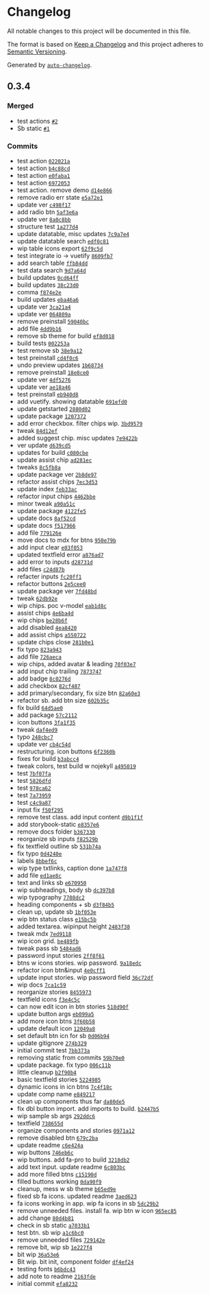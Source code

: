 # Changelog

All notable changes to this project will be documented in this file.

The format is based on [Keep a Changelog](https://keepachangelog.com/en/1.0.0/)
and this project adheres to [Semantic Versioning](https://semver.org/spec/v2.0.0.html).

Generated by [`auto-changelog`](https://github.com/CookPete/auto-changelog).

## 0.3.4

### Merged

- test actions [`#2`](https://github.com/tejas-encora/IO-Component-Library/pull/2)
- Sb static [`#1`](https://github.com/tejas-encora/IO-Component-Library/pull/1)

### Commits

- test action [`022021a`](https://github.com/tejas-encora/IO-Component-Library/commit/022021a184a3550af4cf0545822bd0800eadb6dc)
- test action [`b4c88cd`](https://github.com/tejas-encora/IO-Component-Library/commit/b4c88cd6db9f78288ae479f078025304dbf5bf1a)
- test action [`e0faba1`](https://github.com/tejas-encora/IO-Component-Library/commit/e0faba12cefcf26713f5f2a261bc08b82dcc677d)
- test action [`6972053`](https://github.com/tejas-encora/IO-Component-Library/commit/697205344f459f5d78ca5e908f3e52296ee0f0ab)
- test action. remove demo [`d14e866`](https://github.com/tejas-encora/IO-Component-Library/commit/d14e866bcdc4585f28ee983061bc3977e63cb02f)
- remove radio err state [`e5a72e1`](https://github.com/tejas-encora/IO-Component-Library/commit/e5a72e1f33a3fa535661660a18046963a9716b07)
- update ver [`c498f17`](https://github.com/tejas-encora/IO-Component-Library/commit/c498f17d3d49e48f12fc6a7dcae1c0bc7f80e5dc)
- add radio btn [`5af3e6a`](https://github.com/tejas-encora/IO-Component-Library/commit/5af3e6aca03ec971e253aa2219aca00cc204efca)
- update ver [`8a0c8bb`](https://github.com/tejas-encora/IO-Component-Library/commit/8a0c8bbfd116247926e01226c97d561dfcbc375e)
- structure test [`1a277d4`](https://github.com/tejas-encora/IO-Component-Library/commit/1a277d4b4416917a87117a0e8a8b298c75cb4d53)
- update datatable, misc updates [`7c9a7e4`](https://github.com/tejas-encora/IO-Component-Library/commit/7c9a7e4a65047f249b0c2fcce555fe502641b81f)
- update datatable search [`edf0c81`](https://github.com/tejas-encora/IO-Component-Library/commit/edf0c8160dc62a6e808f7017a64d097a67bc12e4)
- wip table icons export [`62f9c5d`](https://github.com/tejas-encora/IO-Component-Library/commit/62f9c5dc88f92cde48fd5059ddb1be5f4994cf77)
- test integrate io -&gt; vuetify [`8609fb7`](https://github.com/tejas-encora/IO-Component-Library/commit/8609fb76ae8e7cf25b1539e3bb12d06aa04622b5)
- add search table [`ffb84dd`](https://github.com/tejas-encora/IO-Component-Library/commit/ffb84dd8567be7db898a26364e17858897eb15a9)
- test data search [`9d7a64d`](https://github.com/tejas-encora/IO-Component-Library/commit/9d7a64d4d5421eb858c6e84744d7ebe368c194c0)
- build updates [`0cd64ff`](https://github.com/tejas-encora/IO-Component-Library/commit/0cd64ffe97d9e83a5b15beaaa8ea5f5009c71ad1)
- build updates [`38c23d0`](https://github.com/tejas-encora/IO-Component-Library/commit/38c23d0e9dc696fab1f6afedc1549cee670f170d)
- comma [`f874e2e`](https://github.com/tejas-encora/IO-Component-Library/commit/f874e2e1f331e288b5c1440285df4936672206a7)
- build updates [`eba46a6`](https://github.com/tejas-encora/IO-Component-Library/commit/eba46a6ccbf6b6e2bdac67ca39af7e8b9be6562d)
- update ver [`3ca21a4`](https://github.com/tejas-encora/IO-Component-Library/commit/3ca21a47038e554c3274ef2f91b3f97a88f20b23)
- update ver [`064809a`](https://github.com/tejas-encora/IO-Component-Library/commit/064809a1a4715dd437db16967586bc34fd3316e6)
- remove preinstall [`59040bc`](https://github.com/tejas-encora/IO-Component-Library/commit/59040bc033847fabcaba276b016f978a9d4819af)
- add file [`4dd9b16`](https://github.com/tejas-encora/IO-Component-Library/commit/4dd9b16d042af5e5618bd7930cccc9b860e10dc1)
- remove sb theme for build [`ef8d018`](https://github.com/tejas-encora/IO-Component-Library/commit/ef8d0183c8e8ceeaf959c47c989e6a0a7552cabc)
- build tests [`002253a`](https://github.com/tejas-encora/IO-Component-Library/commit/002253a1c6ea8402cb03c73d8d274c15c40280d1)
- test remove sb [`38e9a12`](https://github.com/tejas-encora/IO-Component-Library/commit/38e9a12f5bb6b5fc811d7a440e533c64456ccb4b)
- test preinstall [`cd4f0c6`](https://github.com/tejas-encora/IO-Component-Library/commit/cd4f0c633c8905716d160e787227e93ba78675c4)
- undo preview updates [`1b68734`](https://github.com/tejas-encora/IO-Component-Library/commit/1b68734c91484bfe5ddcf91ed4fa7126513fc3bd)
- remove preinstall [`18e0ce0`](https://github.com/tejas-encora/IO-Component-Library/commit/18e0ce0a0877056e1bffa2096ec135738155db0f)
- update ver [`4df5276`](https://github.com/tejas-encora/IO-Component-Library/commit/4df5276692cc748c172b15e926953fa7227fcd46)
- update ver [`ae18a46`](https://github.com/tejas-encora/IO-Component-Library/commit/ae18a4683620eaf83c68ce0d86d836deb6edc616)
- test preinstall [`eb940d8`](https://github.com/tejas-encora/IO-Component-Library/commit/eb940d8bc5d0f0709566bdc591cf22377e03234e)
- add vuetify. showing datatable [`691efd0`](https://github.com/tejas-encora/IO-Component-Library/commit/691efd060d77a9c38603e103b597abc8a20a5750)
- update getstarted [`2880d02`](https://github.com/tejas-encora/IO-Component-Library/commit/2880d021b1ef1e0860c9785825ea57a5692581d0)
- update package [`1207372`](https://github.com/tejas-encora/IO-Component-Library/commit/1207372ac08037eb26b8193db80ffa39c216b05f)
- add error checkbox. filter chips wip. [`3bd9579`](https://github.com/tejas-encora/IO-Component-Library/commit/3bd95799b18dbf9f98ffcb5b8935aab916175a50)
- tweak [`84d12ef`](https://github.com/tejas-encora/IO-Component-Library/commit/84d12ef0a51cecbb218ef365b4f5e79c8045b123)
- added suggest chip. misc updates [`7e9422b`](https://github.com/tejas-encora/IO-Component-Library/commit/7e9422b436b45080adda3b77d89d5227042f574a)
- ver update [`d639cd5`](https://github.com/tejas-encora/IO-Component-Library/commit/d639cd5d9dacdf506c4cab93cddb6f250f608c88)
- updates for build [`c080cbe`](https://github.com/tejas-encora/IO-Component-Library/commit/c080cbe4f52588e4fece83be1393108dcb14a9a3)
- update assist chip [`ad281ec`](https://github.com/tejas-encora/IO-Component-Library/commit/ad281ec08789555c9d6c794ec20d089bd8eb9fde)
- tweaks [`8c5fb8a`](https://github.com/tejas-encora/IO-Component-Library/commit/8c5fb8a437e54a25de93b25140546c7ef4e7016c)
- update package ver [`2b8de97`](https://github.com/tejas-encora/IO-Component-Library/commit/2b8de97bb42cad3a3c374c028e6337eba5a8f16b)
- refactor assist chips [`7ec3d53`](https://github.com/tejas-encora/IO-Component-Library/commit/7ec3d53c7c7a133383328fae5178e7b696efb642)
- update index [`feb33ac`](https://github.com/tejas-encora/IO-Component-Library/commit/feb33ac2a9bc8224bf2500439e00ffef4aa3fce9)
- refactor input chips [`4462bbe`](https://github.com/tejas-encora/IO-Component-Library/commit/4462bbec1230425a73fde8c17a9246ff5af42e16)
- minor tweak [`a90a51c`](https://github.com/tejas-encora/IO-Component-Library/commit/a90a51c19fb2ddd7bd0489194db439719ef7b7a7)
- update package [`4122fe5`](https://github.com/tejas-encora/IO-Component-Library/commit/4122fe5785ec1b03135f73a481be44730f4e6caf)
- update docs [`8af52cd`](https://github.com/tejas-encora/IO-Component-Library/commit/8af52cdb6a890276dd6662acd501400b918005e2)
- update docs [`f517966`](https://github.com/tejas-encora/IO-Component-Library/commit/f5179668aa46188aa0670b64952ac43b3e635d43)
- add file [`779126e`](https://github.com/tejas-encora/IO-Component-Library/commit/779126e74f454ec7cdf33f92afb65599334d588a)
- move docs to mdx for btns [`950e79b`](https://github.com/tejas-encora/IO-Component-Library/commit/950e79be358b56cf9025e9ad18cc7478dc830e92)
- add input clear [`e03f053`](https://github.com/tejas-encora/IO-Component-Library/commit/e03f053037d233c113ea1f4039adfa9a95eda349)
- updated textfield error [`a876ad7`](https://github.com/tejas-encora/IO-Component-Library/commit/a876ad72d232dbf7311b6fa716a500778f41c41a)
- add error to inputs [`d28731d`](https://github.com/tejas-encora/IO-Component-Library/commit/d28731dde2aea7f1d61e80842b28a36289f46201)
- add files [`c24d87b`](https://github.com/tejas-encora/IO-Component-Library/commit/c24d87bb460948818bb5b9fda85afc08104004dd)
- refacter inputs [`fc20ff1`](https://github.com/tejas-encora/IO-Component-Library/commit/fc20ff13df1e67f6ec3889cc7bbcf1831dadfe19)
- refactor buttons [`2e5cee0`](https://github.com/tejas-encora/IO-Component-Library/commit/2e5cee0b365161f4c5b1d5bc93e09b8e06a82ee7)
- update package ver [`7fd48bd`](https://github.com/tejas-encora/IO-Component-Library/commit/7fd48bda1522f646a346472fa6d79f37e73f5a59)
- tweak [`62db92e`](https://github.com/tejas-encora/IO-Component-Library/commit/62db92e95d36d43715893e8a9bb44ea23c70b2ed)
- wip chips. poc v-model [`eab1d8c`](https://github.com/tejas-encora/IO-Component-Library/commit/eab1d8c7b0eb5a41b081759301a18a812be9d48b)
- assist chips [`4e6ba4d`](https://github.com/tejas-encora/IO-Component-Library/commit/4e6ba4d5b4396c3eac4af0c78a73f34b4554e2f8)
- wip chips [`be28b6f`](https://github.com/tejas-encora/IO-Component-Library/commit/be28b6f19c150c24d4d5b5e4f98ff195bd520faf)
- add disabled [`4ea8420`](https://github.com/tejas-encora/IO-Component-Library/commit/4ea8420352757646a262f01dd670f6b758d889f7)
- add assist chips [`a550722`](https://github.com/tejas-encora/IO-Component-Library/commit/a5507222f69527069c84c1dd443220831b5c3eea)
- update chips close [`281b0e1`](https://github.com/tejas-encora/IO-Component-Library/commit/281b0e169b2c595c5217ae606c0f32b606d4a66d)
- fix typo [`823a943`](https://github.com/tejas-encora/IO-Component-Library/commit/823a943dff4148db9c6c41c8fe2be53cc843b92e)
- add file [`726aeca`](https://github.com/tejas-encora/IO-Component-Library/commit/726aeca77a31309635d43822eadd3b478417a23c)
- wip chips, added avatar & leading [`70f03e7`](https://github.com/tejas-encora/IO-Component-Library/commit/70f03e79ec68c95d08ccd66d47b7b59e248cb51a)
- add input chip trailing [`7873747`](https://github.com/tejas-encora/IO-Component-Library/commit/78737477e2d6b7792253eebe39865dc34e04ed73)
- add badge [`8c0276d`](https://github.com/tejas-encora/IO-Component-Library/commit/8c0276d4bc41f0b010b5acb17169982414add63f)
- add checkbox [`82cf487`](https://github.com/tejas-encora/IO-Component-Library/commit/82cf487268a5ba97bce8dce1860222f9dc67cff2)
- add primary/secondary, fix size btn [`82a60e3`](https://github.com/tejas-encora/IO-Component-Library/commit/82a60e39908147f6289da7a49370848b08021c36)
- refactor sb. add btn size [`602b35c`](https://github.com/tejas-encora/IO-Component-Library/commit/602b35c3e510374d258cbb66054255acce608605)
- fix build [`64d5ae0`](https://github.com/tejas-encora/IO-Component-Library/commit/64d5ae07a49c2159dbfcbe4f3cd5b44471be7d32)
- add package [`57c2112`](https://github.com/tejas-encora/IO-Component-Library/commit/57c2112d90bf532020433c863248be60b12401aa)
- icon buttons [`3fa1f35`](https://github.com/tejas-encora/IO-Component-Library/commit/3fa1f35c37e47972855b73a1a8a0845c6227faa3)
- tweak [`daf4ed9`](https://github.com/tejas-encora/IO-Component-Library/commit/daf4ed95808d09f9ef8249fd6f0182e84bb40f98)
- typo [`248cbc7`](https://github.com/tejas-encora/IO-Component-Library/commit/248cbc72d0c6bdd559c7f009ad3e75dbae8a8ae9)
- update ver [`cb4c54d`](https://github.com/tejas-encora/IO-Component-Library/commit/cb4c54d43f1231c287b3cd1b9038513c7ff1c866)
- restructuring. icon buttons [`6f2360b`](https://github.com/tejas-encora/IO-Component-Library/commit/6f2360bfc44a066a191f21082d9d6ce13e4ecb3b)
- fixes for build [`b3abcc4`](https://github.com/tejas-encora/IO-Component-Library/commit/b3abcc4f985fea14233c704d59aacc2542778d42)
- tweak colors, test build w nojekyll [`a495019`](https://github.com/tejas-encora/IO-Component-Library/commit/a4950193d31c4fc4304fb18ba5e58bfb3ea92028)
- test [`7bf07fa`](https://github.com/tejas-encora/IO-Component-Library/commit/7bf07fa91d73ee2e5f7c0fd56e0969ae3e00f392)
- test [`5826dfd`](https://github.com/tejas-encora/IO-Component-Library/commit/5826dfd13052661f46fcaf89a39535df9dd7d865)
- test [`978ca62`](https://github.com/tejas-encora/IO-Component-Library/commit/978ca62d429c5932a4c515cff79b8b4342f601bf)
- test [`7a73959`](https://github.com/tejas-encora/IO-Component-Library/commit/7a7395914084ced869e0da145f6730a4d608fc77)
- test [`c4c9a87`](https://github.com/tejas-encora/IO-Component-Library/commit/c4c9a879c58b61639b78dcb5a986498be2631890)
- input fix [`f50f295`](https://github.com/tejas-encora/IO-Component-Library/commit/f50f29513138ddb84e1eb118645094d323943268)
- remove test class. add input content [`d9b1f1f`](https://github.com/tejas-encora/IO-Component-Library/commit/d9b1f1f172d5ec5167bb108ff7fa61a779335bf5)
- add storybook-static [`e8357e6`](https://github.com/tejas-encora/IO-Component-Library/commit/e8357e644ef348f414e856b9974e1b85687bf2cc)
- remove docs folder [`b367330`](https://github.com/tejas-encora/IO-Component-Library/commit/b367330a4d5d8152efdac43400c94ac27205974f)
- reorganize sb inputs [`f82529b`](https://github.com/tejas-encora/IO-Component-Library/commit/f82529ba9bb272808216a40f733889cb9afb8941)
- fix textfield outline sb [`531b74a`](https://github.com/tejas-encora/IO-Component-Library/commit/531b74a8b6972b7b51dbbf28c0b218048e4c5739)
- fix typo [`0d4240e`](https://github.com/tejas-encora/IO-Component-Library/commit/0d4240ebfd3e8f7ed291cae3268ed2d73776e3b4)
- labels [`8bbef6c`](https://github.com/tejas-encora/IO-Component-Library/commit/8bbef6c1d67c2dde4cff200a25fd5c245ea0f344)
- wip type txtlinks, caption done [`1a747f8`](https://github.com/tejas-encora/IO-Component-Library/commit/1a747f877e2929daca165b360d18aae90f2b4e3d)
- add file [`ed1ae8c`](https://github.com/tejas-encora/IO-Component-Library/commit/ed1ae8ce36aa3ef1229b4e0cd1afa33f2ac36e4c)
- text and links sb [`e670950`](https://github.com/tejas-encora/IO-Component-Library/commit/e6709505ebc9c558355fbe4ca61da2a94a0f26d8)
- wip subheadings, body sb [`dc397b8`](https://github.com/tejas-encora/IO-Component-Library/commit/dc397b8cba60ab09f4835b3d8b1f694882517d5b)
- wip typography [`7708dc2`](https://github.com/tejas-encora/IO-Component-Library/commit/7708dc216d866acacf2a2f3c1fc3457d3cc86028)
- heading components + sb [`d3f84b5`](https://github.com/tejas-encora/IO-Component-Library/commit/d3f84b5377441c18045cc6e556815b1a04d21e9b)
- clean up, update sb [`1bf053e`](https://github.com/tejas-encora/IO-Component-Library/commit/1bf053eb854df1c7cf93562cc78acd54e4e3ebe2)
- wip btn status class [`e15bc5b`](https://github.com/tejas-encora/IO-Component-Library/commit/e15bc5b418a2b0b8a9e6d504957d911e9913f38e)
- added textarea. wipinput height [`2483f38`](https://github.com/tejas-encora/IO-Component-Library/commit/2483f38a0a648c53374c6ba246c8f8d411cdfe22)
- tweak mdx [`7ed9118`](https://github.com/tejas-encora/IO-Component-Library/commit/7ed9118f4063478f5abd06b7fe4e4f40c2566b89)
- wip icon grid. [`be489fb`](https://github.com/tejas-encora/IO-Component-Library/commit/be489fb49d6141d47be653d345a4a6e37155678a)
- tweak pass sb [`5484ad6`](https://github.com/tejas-encora/IO-Component-Library/commit/5484ad641018baa7748eb8f2c1e3151e0081b23b)
- password input stories [`2ff8f61`](https://github.com/tejas-encora/IO-Component-Library/commit/2ff8f61bf9de732272471b0f87d2e2c365cf3f91)
- btns w icons stories.  wip password. [`9a18edc`](https://github.com/tejas-encora/IO-Component-Library/commit/9a18edc92a6e3616a7ed2af6eacaec345a0d59a9)
- refactor icon btn&input [`4e0cff1`](https://github.com/tejas-encora/IO-Component-Library/commit/4e0cff104fd1cf251a8be7d7254a9c0473656c29)
- update input stories. wip password field [`36c72df`](https://github.com/tejas-encora/IO-Component-Library/commit/36c72dfba69bf3e887e40350beece4c15c61cfce)
- wip docs [`7ca1c59`](https://github.com/tejas-encora/IO-Component-Library/commit/7ca1c599e38018977ec1271bf90e68d8f2a094f8)
- reorganize stories [`8455973`](https://github.com/tejas-encora/IO-Component-Library/commit/8455973b26c0bda9826ed7e88529075880ad8da1)
- textfield icons [`f3e4c5c`](https://github.com/tejas-encora/IO-Component-Library/commit/f3e4c5ca6c45403de2f3329d0d41cf7d960d5113)
- can now edit icon in btn stories [`518d90f`](https://github.com/tejas-encora/IO-Component-Library/commit/518d90f6ef1461693e32801d948918ec9e96ad2b)
- update button args [`eb099a5`](https://github.com/tejas-encora/IO-Component-Library/commit/eb099a53b02a1a7e58939ddff069dc2608f25ea7)
- add more icon btns [`3f60b58`](https://github.com/tejas-encora/IO-Component-Library/commit/3f60b58eb47953022bba5278a60852661180b179)
- update default icon [`12049a8`](https://github.com/tejas-encora/IO-Component-Library/commit/12049a8dd0da8d8a4fd8ddb4d1f645016a3fb387)
- set default btn icn for sb [`0d06b94`](https://github.com/tejas-encora/IO-Component-Library/commit/0d06b947f8bce5e74ce9c03a8b1ac43f3f6813db)
- update gitignore [`274b329`](https://github.com/tejas-encora/IO-Component-Library/commit/274b329d5eb2c3456aca69aea19fd66f170644ff)
- initial commit test [`7bb373a`](https://github.com/tejas-encora/IO-Component-Library/commit/7bb373ac7883dada8f40d5ca06d125d4201482f8)
- removing static from commits [`59b70e0`](https://github.com/tejas-encora/IO-Component-Library/commit/59b70e0b43115f804adb7ba8a92564d4bc969765)
- update package. fix typo [`006c11b`](https://github.com/tejas-encora/IO-Component-Library/commit/006c11beff1abe34123a87276863bf9137282fe2)
- little cleanup [`b2f90b4`](https://github.com/tejas-encora/IO-Component-Library/commit/b2f90b4014709b3993dd9a123ea5eb84aa6adc5b)
- basic textfield stories [`5224985`](https://github.com/tejas-encora/IO-Component-Library/commit/5224985234bbf088c261aa2e699b3d7b0e00c65d)
- dynamic icons in icn btns [`7c4f18c`](https://github.com/tejas-encora/IO-Component-Library/commit/7c4f18c2371b893b74ea7c86e4fab9e982778cb8)
- update comp name [`e849217`](https://github.com/tejas-encora/IO-Component-Library/commit/e8492171d46738a6fee085869a710407a5a366a9)
- clean up components thus far [`da80de5`](https://github.com/tejas-encora/IO-Component-Library/commit/da80de5b1b980db1362448fe96d2e53394a35ac8)
- fix dbl button import. add imports to build. [`b2447b5`](https://github.com/tejas-encora/IO-Component-Library/commit/b2447b593b2c2d7c7e21bc879cf9993d44be9347)
- wip sample sb args [`292ddc6`](https://github.com/tejas-encora/IO-Component-Library/commit/292ddc6fd4fce6bbaf1cff93aeaf027612f1922b)
- textfield [`738655d`](https://github.com/tejas-encora/IO-Component-Library/commit/738655d2a12304268fdf3406b0ded68c2a7b175d)
- organize components and stories [`0971a12`](https://github.com/tejas-encora/IO-Component-Library/commit/0971a1277af6e94c87eaec09cef24b37e2847907)
- remove disabled btn [`679c2ba`](https://github.com/tejas-encora/IO-Component-Library/commit/679c2baaf9feb680a1683ad927ae55de940075cf)
- update readme [`c6e424a`](https://github.com/tejas-encora/IO-Component-Library/commit/c6e424a7d78e51eca7f43bd669a078ea13b71410)
- wip buttons [`746eb6c`](https://github.com/tejas-encora/IO-Component-Library/commit/746eb6cbb22aae99a914160b5aa63b3411d908d9)
- wip buttons. add fa-pro to build [`3218db2`](https://github.com/tejas-encora/IO-Component-Library/commit/3218db2f101cd52fafd5e2b008120d9eca563710)
- add text input. update readme [`6c803bc`](https://github.com/tejas-encora/IO-Component-Library/commit/6c803bcef0bce74440636227237b90aa1ce466f3)
- add more filled btns [`c15190d`](https://github.com/tejas-encora/IO-Component-Library/commit/c15190dab73a272de0a16c0e8c2eac76df74e818)
- filled buttons working [`0da90f9`](https://github.com/tejas-encora/IO-Component-Library/commit/0da90f9b82dcf47a0603706990d69eb57aad9381)
- cleanup, mess w sb theme [`b65ed9e`](https://github.com/tejas-encora/IO-Component-Library/commit/b65ed9e7b8e2e6c9c9b06cc1d4ade600c56d38bc)
- fixed sb fa icons. updated readme [`3aed623`](https://github.com/tejas-encora/IO-Component-Library/commit/3aed623328766d25f603cc5040ef563102633e19)
- fa icons working in app. wip fa icons in sb [`5dc29b2`](https://github.com/tejas-encora/IO-Component-Library/commit/5dc29b274c483e3fde9a86e029c308c6b76b76ee)
- remove unneeded files. install fa. wip btn w icon [`965ec85`](https://github.com/tejas-encora/IO-Component-Library/commit/965ec85dfc3be76c1b638b034866bca0c0b1843b)
- add change [`80d4b81`](https://github.com/tejas-encora/IO-Component-Library/commit/80d4b813022f98b58683c504c6c3b4ce7899e183)
- check in sb static [`a7033b1`](https://github.com/tejas-encora/IO-Component-Library/commit/a7033b1692dfee1b35a66fea6a45d9fe301785ee)
- test btn. sb wip [`a1c6bc0`](https://github.com/tejas-encora/IO-Component-Library/commit/a1c6bc0ff799d8d217651e5062ba6d80cd4e9b61)
- remove unneeded files [`729142e`](https://github.com/tejas-encora/IO-Component-Library/commit/729142e05221240805d7a6a209aac4ab93928d15)
- remove bit, wip sb [`1e227f4`](https://github.com/tejas-encora/IO-Component-Library/commit/1e227f43c04b5f65699f4505c656b8fe40c54262)
- bit wip [`36a53e6`](https://github.com/tejas-encora/IO-Component-Library/commit/36a53e6c7ce09d2373996297eaf8231a53932e8e)
- Bit wip. bit init, component folder [`df4ef24`](https://github.com/tejas-encora/IO-Component-Library/commit/df4ef2487fad687f1478978ed3740a0404e8d6c3)
- testing fonts [`b6bdc43`](https://github.com/tejas-encora/IO-Component-Library/commit/b6bdc43fa6c293376415b9e46746c915899a7318)
- add note to readme [`2163fde`](https://github.com/tejas-encora/IO-Component-Library/commit/2163fde59a549ff2515ad1fa7b8791ac1a1e7cb3)
- initial commit [`efa8232`](https://github.com/tejas-encora/IO-Component-Library/commit/efa823296951cbb5141fa2bb456970c69fa60045)
